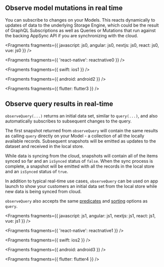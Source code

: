 ## Observe model mutations in real time

You can subscribe to changes on your Models. This reacts dynamically to updates of data to the underlying Storage Engine, which could be the result of GraphQL Subscriptions as well as Queries or Mutations that run against the backing AppSync API if you are synchronizing with the cloud.


<Fragments
  fragments={{
    javascript: js0,
    angular: js0,
    nextjs: js0,
    react: js0,
    vue: js0
  }}
/>


<Fragments fragments={{ 'react-native': reactnative0 }} />


<Fragments fragments={{ swift: ios1 }} />


<Fragments fragments={{ android: android2 }} />


<Fragments fragments={{ flutter: flutter3 }} />

## Observe query results in real-time

`observeQuery(...)` returns an initial data set, similar to `query(...)`, and also automatically subscribes to subsequent changes to the query.

The first snapshot returned from `observeQuery` will contain the same results as calling `query` directly on your Model - a collection of all the locally available records. Subsequent snapshots will be emitted as updates to the dataset and received in the local store.

While data is syncing from the cloud, snapshots will contain all of the items synced so far and an `isSynced` status of `false`. When the sync process is complete, a snapshot will be emitted with all the records in the local store and an `isSynced` status of `true`.

In addition to typical real-time use cases, `observeQuery` can be used on app launch to show your customers an initial data set from the local store while new data is being synced from cloud.


`observeQuery` also accepts the same [predicates](/[platform]/build-a-backend/more-features/datastore/manipulate-data/#predicates) and [sorting](/[platform]/build-a-backend/more-features/datastore/manipulate-data/#sort) options as `query`.


<Fragments
  fragments={{
    javascript: js1,
    angular: js1,
    nextjs: js1,
    react: js1,
    vue: js1
  }}
/>


<Fragments fragments={{ 'react-native': reactnative1 }} />


<Fragments fragments={{ swift: ios2 }} />


<Fragments fragments={{ android: android3 }} />


<Fragments fragments={{ flutter: flutter4 }} />
